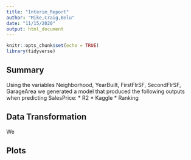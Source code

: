 ```yaml
---
title: "Interim_Report"
author: "Mike,Craig,Belu"
date: "11/15/2020"
output: html_document
---
```


```r
knitr::opts_chunk$set(echo = TRUE)
library(tidyverse)
```

## Summary
Using the variables Neighborhood, YearBuilt, FirstFlrSF, SecondFlrSF, GarageArea we generated a model that produced the following outputs when predicting SalesPrice:
* R2
* Kaggle
* Ranking




## Data Transformation 
We 




## Plots

